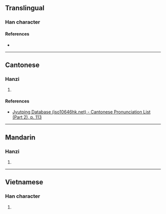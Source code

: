 {{character info}}
==Translingual==

===Han character===
{{Han char|rn=64|rad=手|as=05|sn=8|four=42037|canj=QHIO|ids=⿰扌乏}}

====References====
* {{Han ref|kx=0424.020|dkj=11924|dj=0771.150|hdz=31841.020|uh=62B8|ud=25272|bh=CCC0|bd=52416}}

----

==Cantonese==

===Hanzi===
{{yue-hanzi|jyut=[[hip3]]|y=hip3}}

# {{rfdef|yue|sort=手05}}

====References====
* [http://www.iso10646hk.net/jp/document/download.jsp Jyutping Database (iso10646hk.net) - Cantonese Pronunciation List (Part 2), p. 113]

----

==Mandarin==

===Hanzi===
{{cmn-hanzi|pin=[[jiā]] ([[jia1]])|wg=chia<sup>1</sup>}}

# {{rfdef|cmn|sort=手05}}

----

==Vietnamese==

===Han character===
{{vi-readings|reading=bẹp|rs=手05}}

# {{rfdef|vi|sort=手05}}
